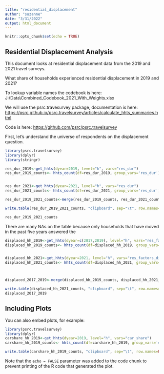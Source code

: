 ```yaml
---
title: "residential_displacement"
author: "suzanne"
date: "3/31/2022"
output: html_document
---
```


```r
knitr::opts_chunk$set(echo = TRUE)
```

## Residential Displacement Analysis

This document looks at residential displacement data from the 2019 and 2021 travel surveys.

What share of households experienced residential displacement in 2019 and 2021?

To lookup variable names the codebook is here: J:\Projects\Surveys\HHTravel\Survey2021\\Data\\Combined_Codebook_2021_With_Weights.xlsx

We will use the psrc.travesurvey package, documentation is here: <https://psrc.github.io/psrc.travelsurvey/articles/calculate_hhts_summaries.html>

Code is here: <https://github.com/psrc/psrc.travelsurvey>

First, let's understand the universe of respondents on the displacement question.


```r
library(psrc.travelsurvey)
library(dplyr)
library(stringr)

res_dur_2019<-get_hhts(dyear=2019, level="h", vars="res_dur")
res_dur_2019_counts<- hhts_count(df=res_dur_2019, group_vars='res_dur')


res_dur_2021<-get_hhts(dyear=2021, level="h", vars="res_dur")
res_dur_2021_counts<- hhts_count(df=res_dur_2021, group_vars='res_dur')

res_dur_2019_2021_counts<-merge(res_dur_2019_counts, res_dur_2021_counts, by='res_dur', suffixes =c('2019', '2021'))

write.table(res_dur_2019_2021_counts, "clipboard", sep="\t", row.names=FALSE)

res_dur_2019_2021_counts

```
There are many NAs on the table because only households that have moved in the past five years answered the

```r

displaced_hh_2019<-get_hhts(dyear=c(2017,2019), level="h", vars="res_factors_displaced")
displaced_hh_2019_counts<- hhts_count(df=displaced_hh_2019, group_vars='res_factors_displaced')


displaced_hh_2021<-get_hhts(dyear=2021, level="h", vars="res_factors_displaced")
displaced_hh_2021_counts<- hhts_count(df=displaced_hh_2021, group_vars='res_factors_displaced')



displaced_2017_2019<-merge(displaced_hh_2019_counts, displaced_hh_2021_counts, by='res_factors_displaced', suffixes =c('2019', '2021'))

write.table(displaced_hh_2021_counts, "clipboard", sep="\t", row.names=FALSE)
displaced_2017_2019
```

## Including Plots

You can also embed plots, for example:

```r

library(psrc.travelsurvey)
library(dplyr)
carshare_hh_2019<-get_hhts(dyear=2019, level="h", vars="car_share")
carshare_hh_2019_counts<- hhts_count(df=carshare_hh_2019, group_vars='car_share')

write.table(carshare_hh_2019_counts, "clipboard", sep="\t", row.names=FALSE)
```

Note that the `echo = FALSE` parameter was added to the code chunk to prevent printing of the R code that generated the plot.
